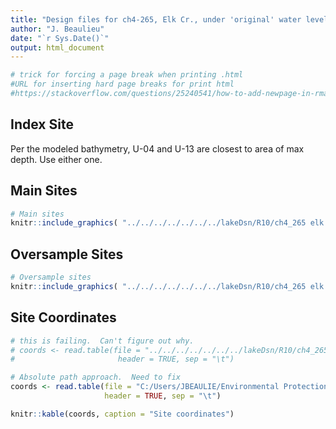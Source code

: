 ```yaml
---
title: "Design files for ch4-265, Elk Cr., under 'original' water levels"
author: "J. Beaulieu"
date: "`r Sys.Date()`"
output: html_document
---
```


```r
# trick for forcing a page break when printing .html
#URL for inserting hard page breaks for print html
#https://stackoverflow.com/questions/25240541/how-to-add-newpage-in-rmarkdown-in-a-smart-way
```

## Index Site
Per the modeled bathymetry, U-04 and U-13 are closest to area of max depth.  Use either one.

## Main Sites
```r
# Main sites
knitr::include_graphics( "../../../../../../../lakeDsn/R10/ch4_265 elk cr/ch4_265_original/265_originalMain.png")
```
<P style="page-break-before: always">
  
  

## Oversample Sites
```r
# Oversample sites
knitr::include_graphics( "../../../../../../../lakeDsn/R10/ch4_265 elk cr/ch4_265_original/265_originalOver.png")
```

<P style="page-break-before: always">
## Site Coordinates
```r
# this is failing.  Can't figure out why.
# coords <- read.table(file = "../../../../../../../lakeDsn/R10/ch4_265 elk cr/ch4_265_original/ch4_265_originalSites.txt",
#                       header = TRUE, sep = "\t")

# Absolute path approach.  Need to fix
coords <- read.table(file = "C:/Users/JBEAULIE/Environmental Protection Agency (EPA)/SuRGE Survey of Reservoir Greenhouse gas Emissions - Documents/lakeDsn/R10/ch4_265 elk cr/ch4_265_original/ch4_265_originalSites.txt",
                     header = TRUE, sep = "\t")

knitr::kable(coords, caption = "Site coordinates")
```